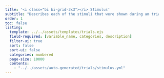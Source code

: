 ```yaml
---
title: '<i class="bi bi-grid-3x3"></i> Stimulus'
subtitle: "Describes each of the stimuli that were shown during an trial."
order: 1
toc: false
listing: 
  template: ../../assets/templates/trials.ejs
  field-required: [variable_name, categories, description]
  filter-ui: true
  sort: false
  sort-ui: false
  categories: numbered
  page-size: 10000
  contents:
    - "../../assets/auto-generated/trials/stimulus.yml"
---
```


